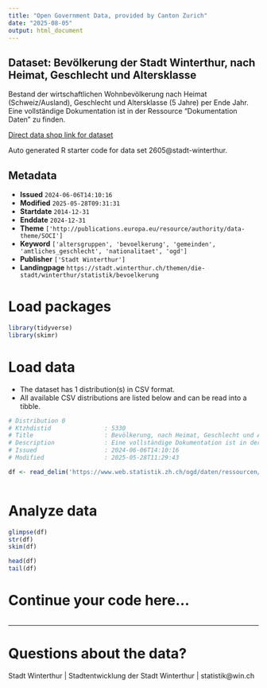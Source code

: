 ```yaml
---
title: "Open Government Data, provided by Canton Zurich"
date: "2025-08-05"
output: html_document
---
```


## Dataset: Bevölkerung der Stadt Winterthur, nach Heimat, Geschlecht und Altersklasse

Bestand der wirtschaftlichen Wohnbevölkerung nach Heimat (Schweiz/Ausland), Geschlecht und Altersklasse (5 Jahre) per Ende Jahr. Eine vollständige Dokumentation ist in der Ressource "Dokumentation Daten" zu finden.

[Direct data shop link for dataset](https://www.zh.ch/de/politik-staat/statistik-daten/datenkatalog.html#/datasets/2605@stadt-winterthur)

Auto generated R starter code for data set 2605@stadt-winterthur.

## Metadata

- **Issued** `2024-06-06T14:10:16`
- **Modified** `2025-05-28T09:31:31`
- **Startdate** `2014-12-31`
- **Enddate** `2024-12-31`
- **Theme** `['http://publications.europa.eu/resource/authority/data-theme/SOCI']`
- **Keyword** `['altersgruppen', 'bevoelkerung', 'gemeinden', 'amtliches_geschlecht', 'nationalitaet', 'ogd']`
- **Publisher** `['Stadt Winterthur']`
- **Landingpage** `https://stadt.winterthur.ch/themen/die-stadt/winterthur/statistik/bevoelkerung`


# Load packages

```r

library(tidyverse)
library(skimr)

```

# Load data

-   The dataset has 1 distribution(s) in CSV format.
-   All available CSV distributions are listed below and can be read into a tibble.

```r

# Distribution 0
# Ktzhdistid               : 5330
# Title                    : Bevölkerung, nach Heimat, Geschlecht und Alter
# Description              : Eine vollständige Dokumentation ist in der Ressource "Dokumentation Daten" zu finden.
# Issued                   : 2024-06-06T14:10:16
# Modified                 : 2025-05-28T11:29:43

df <- read_delim('https://www.web.statistik.zh.ch/ogd/daten/ressourcen/KTZH_00002605_00005330.csv')



```

# Analyze data

```r

glimpse(df)
str(df)
skim(df)

head(df)
tail(df)

```

# Continue your code here...

```r

```

------------------------------------------------------------------------

# Questions about the data?

Stadt Winterthur | Stadtentwicklung der Stadt Winterthur | statistik@win.ch
